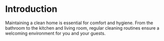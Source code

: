 # Introduction

Maintaining a clean home is essential for comfort and hygiene. From the bathroom to the kitchen and living room, regular cleaning routines ensure a welcoming environment for you and your guests.

